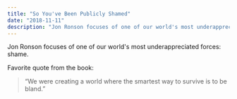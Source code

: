 ```yaml
---
title: "So You've Been Publicly Shamed"
date: "2018-11-11"
description: "Jon Ronson focuses of one of our world's most underappreciated forces: shame."
---
```


Jon Ronson focuses of one of our world's most underappreciated forces: shame.

Favorite quote from the book:

> “We were creating a world where the smartest way to survive is to be bland.”
